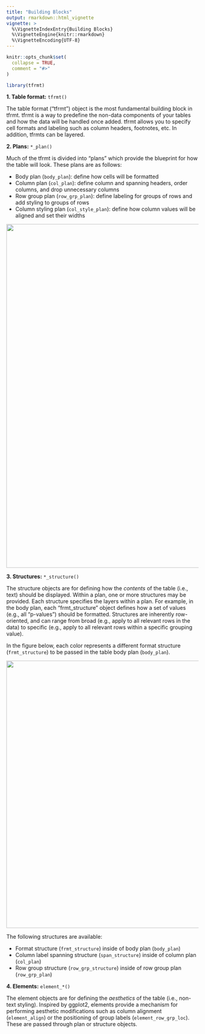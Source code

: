 ```yaml
---
title: "Building Blocks"
output: rmarkdown::html_vignette
vignette: >
  %\VignetteIndexEntry{Building Blocks}
  %\VignetteEngine{knitr::rmarkdown}
  %\VignetteEncoding{UTF-8}
---
```


```r
knitr::opts_chunk$set(
  collapse = TRUE,
  comment = "#>"
)
```

```r
library(tfrmt)
```

**1. Table format:** `tfrmt()`

The table format ("tfrmt") object is the most fundamental building block in tfrmt. tfrmt is a way to predefine the non-data components of your tables and how the data will be handled once added. tfrmt allows you to specify cell formats and labeling such as column headers, footnotes, etc. In addition, tfrmts can be layered. 

**2. Plans:** `*_plan()`

Much of the tfrmt is divided into "plans" which provide the blueprint for how the table will look. These plans are as follows:

- Body plan (`body_plan`): define how cells will be formatted
- Column plan (`col_plan`): define column and spanning headers, order columns, and drop unnecessary columns
- Row group plan (`row_grp_plan`): define labeling for groups of rows and add styling to groups of rows
- Column styling plan (`col_style_plan`): define how column values will be aligned and set their widths
 
<p align="center"><img src="../man/figures/table_plans.png" width="900px"></p>

**3. Structures:** `*_structure()`

The structure objects are for defining how the *contents* of the table (i.e., text) should be displayed. Within a plan, one or more structures may be provided. Each structure specifies the layers within a plan. For example, in the body plan, each "frmt_structure" object defines how a set of values (e.g., all "p-values") should be formatted. Structures are inherently row-oriented, and can range from broad (e.g., apply to all relevant rows in the data) to specific (e.g., apply to all relevant rows within a specific grouping value).

In the figure below, each color represents a different format structure (`frmt_structure`) to be passed in the table body plan (`body_plan`).

<p align="center"><img src="../man/figures/structure_objects.png" width="700px"></p>

The following structures are available:

- Format structure (`frmt_structure`) inside of body plan (`body_plan`)
- Column label spanning structure (`span_structure`) inside of column plan (`col_plan`)
- Row group structure (`row_grp_structure`) inside of row group plan (`row_grp_plan`)


**4. Elements:** `element_*()`

The element objects are for defining the *aesthetics* of the table (i.e., non-text styling). Inspired by ggplot2, elements provide a mechanism for performing aesthetic modifications such as column alignment (`element_align`) or the positioning of group labels (`element_row_grp_loc`). These are passed through plan or structure objects. 

